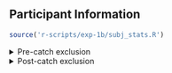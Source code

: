 ## **Participant Information**

<!-- Pre-catch Exclusion -->

```r
source('r-scripts/exp-1b/subj_stats.R')
```

<details>
  <summary>
  Pre-catch exclusion
  </summary>
  
N = `r N`
  
```r
kable(pre_catch, 'html', digits = 3) %>%
  kable_classic(full_width = T, position = "center", html_font = "Arial")
```

</details> 

<!-- Post-catch Exclusion -->

<details>
  <summary>
  Post-catch exclusion
  </summary>

N = `r (N - catch_n)`

```r
kable(post_catch, 'html', digits = 3) %>%
  kable_classic(full_width = T, position = "center", html_font = "Arial")
```

<br>

<h4>Condition totals:</h4>

```r
kable(cond_tot, "html", digits = 3) %>%
  kable_classic(full_width = T, position = "left", html_font = "Arial")
```

<br>

- Total number of catch trial exclusions = `r catch_n`.

- Catch trial exclusions were based on block 6 performance.

</details> 



